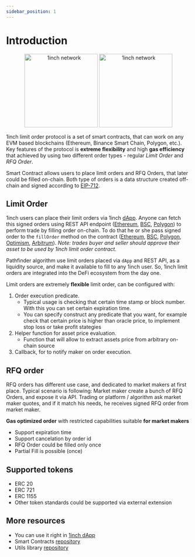 ```yaml
---
sidebar_position: 1
---
```


# Introduction

<p align="center">
  <img data-theme-mode="dark" src="/img/limit-order-protocol/logo-dark.svg" width="200" alt="1inch network" />
  <img data-theme-mode="light" src="/img/limit-order-protocol/logo-light.svg" width="200" alt="1inch network" />
</p>

1inch limit order protocol is a set of smart contracts, that can work on any EVM based blockchains (Ethereum, Binance Smart Chain, Polygon, etc.). Key features of the protocol is **extreme flexibility** and high **gas efficiency** that achieved by using two different order types - regular _Limit Order_ and _RFQ Order_.

Smart Contract allows users to place limit orders and RFQ Orders, that later could be filled on-chain.
Both type of orders is a data structure created off-chain and signed according to [EIP-712](https://eips.ethereum.org/EIPS/eip-712).

## Limit Order

1inch users can place their limit orders via 1inch [dApp](https://app.1inch.io/#/1/limit-order/WETH/DAI).
Anyone can fetch this signed orders using REST API endpoint ([Ethereum](https://limit-orders.1inch.exchange/swagger/ethereum/), [BSC](https://limit-orders.1inch.exchange/swagger/binance/), [Polygon](https://limit-orders.1inch.exchange/swagger/polygon/)) to perform trade by filling order on-chain.
To do that he or she pass signed order to the `fillOrder` method on the contract ([Ethereum](https://etherscan.io/address/0x119c71d3bbac22029622cbaec24854d3d32d2828), [BSC](https://bscscan.com/address/0x1e38eff998df9d3669e32f4ff400031385bf6362), [Polygon](https://polygonscan.com/address/0x94bc2a1c732bcad7343b25af48385fe76e08734f), [Optimism](https://polygonscan.com/address/0x11431a89893025d2a48dca4eddc396f8c8117187), [Arbitrum](https://polygonscan.com/address/0x7f069df72b7a39bce9806e3afaf579e54d8cf2b9)).
_Note: trades buyer and seller should approve their asset to be used by 1inch limit order contract._

Pathfinder algorithm use limit orders placed via `dApp` and REST API, as a liquidity source, and make it available to fill to any 1inch user.
So, 1inch limit orders are integrated into the DeFi ecosystem from the day one.

Limit orders are extremely **flexible** limit order, can be configured with:

1. Order execution predicate.
    - Typical usage is checking that certain time stamp or block number. With this you can set certain expiration time.
    - You can specify construct any predicate that you want, for example check that certain price is higher than oracle price, to implement stop loss or take profit stategies
2. Helper function for asset price evaluation.
    - Function that will allow to extract assets price from arbitrary on-chain source
3. Callback, for to notify maker on order execution.

## RFQ order

RFQ orders has different use case, and dedicated to market makers at first place. Typical scenario is following:
Market maker create a bunch of RFQ Orders, and expose it via API.
Trading or platform / algorithm ask market maker quotes, and if it match his needs, he receives signed RFQ order from market maker.

**Gas optimized order** with restricted capabilities suitable **for market makers**

-   Support expiration time
-   Support cancelation by order id
-   RFQ Order could be filled only once
-   Partial Fill is possible (once)

## Supported tokens
- ERC 20
- ERC 721
- ERC 1155
- Other token standards could be supported via external extension

## More resources

-   You can use it right in [1inch dApp](https://app.1inch.io/#/1/limit-order/WETH/DAI)
-   Smart Contracts [repository](https://github.com/1inch/limit-order-protocol/)
-   Utils library [repository](https://github.com/1inch/limit-order-protocol-utils/)
